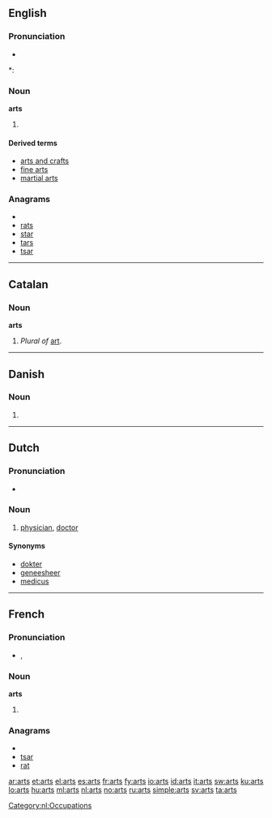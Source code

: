 ==English==

===Pronunciation===
* {{audio|en-us-arts.ogg|Audio (US)}}

*: {{rhymes|ɑː(r)ts}}

===Noun===
'''arts'''

# {{plural of|[[art]]}}

====Derived terms====
* [[arts and crafts]]
* [[fine arts]]
* [[martial arts]]

===Anagrams===
* {{alphagram|arst}}
* [[rats#English|rats]]
* [[star#English|star]]
* [[tars#English|tars]]
* [[tsar#English|tsar]]


----

==Catalan==

===Noun===
'''arts''' {{f}} {{p}}

# ''Plural of'' [[art]].

----

==Danish==

===Noun===
{{infl|da|noun form|g=c}}

# {{form of|genitive singular indefinite|art|lang=Danish}}

----

==Dutch==

===Pronunciation===
* {{audio|Nl-arts.ogg|audio}}

===Noun===
{{nl-noun|g1=m|g2=f|artsen|artsje}}

# [[physician]], [[doctor]]

====Synonyms====
* [[dokter]]
* [[geneesheer]]
* [[medicus]]

[[Category:nl:Occupations]]

----

==French==

===Pronunciation===
* {{IPA|/aʁ/|lang=fr}}, {{SAMPA|/aR/}}

===Noun===
'''arts''' {{m|p}}

# {{plural of|[[art#French|art]]|lang=fr}}

===Anagrams===
* {{alphagram|arst}}
* [[tsar#French|tsar]]
* [[rats#French|rat]]

[[ar:arts]]
[[et:arts]]
[[el:arts]]
[[es:arts]]
[[fr:arts]]
[[fy:arts]]
[[io:arts]]
[[id:arts]]
[[it:arts]]
[[sw:arts]]
[[ku:arts]]
[[lo:arts]]
[[hu:arts]]
[[ml:arts]]
[[nl:arts]]
[[no:arts]]
[[ru:arts]]
[[simple:arts]]
[[sv:arts]]
[[ta:arts]]